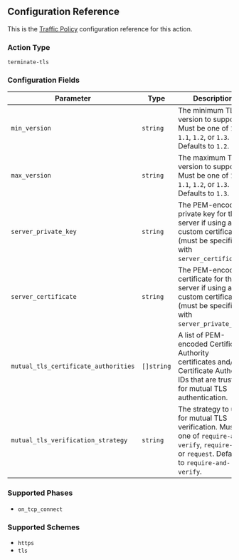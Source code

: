 ## Configuration Reference

This is the [Traffic Policy](/docs/http/traffic-policy/) configuration reference for this action.

### Action Type

`terminate-tls`

### Configuration Fields

| Parameter                            | Type       | Description                                                                                                                                          |
| ------------------------------------ | ---------- | ---------------------------------------------------------------------------------------------------------------------------------------------------- |
| `min_version`                        | `string`   | The minimum TLS version to support. Must be one of `1.0`, `1.1`, `1.2`, or `1.3`. Defaults to `1.2`.                                                 |
| `max_version`                        | `string`   | The maximum TLS version to support. Must be one of `1.0`, `1.1`, `1.2`, or `1.3`. Defaults to `1.3`.                                                 |
| `server_private_key`                 | `string`   | The PEM-encoded private key for the server if using a custom certificate (must be specified with `server_certificate`).                              |
| `server_certificate`                 | `string`   | The PEM-encoded certificate for the server if using a custom certificate (must be specified with `server_private_key`).                              |
| `mutual_tls_certificate_authorities` | `[]string` | A list of PEM-encoded Certificate Authority certificates and/or Certificate Authority IDs that are trusted for mutual TLS authentication.            |
| `mutual_tls_verification_strategy`   | `string`   | The strategy to use for mutual TLS verification. Must be one of `require-and-verify`, `require-any`, or `request`. Defaults to `require-and-verify`. |

### Supported Phases

- `on_tcp_connect`

### Supported Schemes

- `https`
- `tls`

